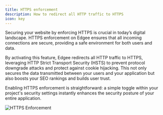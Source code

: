 ```yaml
---
title: HTTPS enforcement
description: How to redirect all HTTP traffic to HTTPS
icon: key
---
```


Securing your website by enforcing HTTPS is crucial in today’s digital landscape.
HTTPS enforcement on Edgee ensures that all incoming connections are secure, providing a safe environment for both users and data.

By activating this feature, Edgee redirects all HTTP traffic to HTTPS, leveraging HTTP Strict Transport Security (HSTS)
to prevent protocol downgrade attacks and protect against cookie hijacking. This not only secures the data transmitted between
your users and your application but also boosts your SEO rankings and builds user trust.

Enabling HTTPS enforcement is straightforward: a simple toggle within your project's security settings
instantly enhances the security posture of your entire application.

<Frame caption="Go to your project > Security > HTTPS Enforcement">
  <img
    src="/images/https-enforcement.png"
    alt="HTTPS Enforcement"
    align={"center"}
  />
</Frame>
